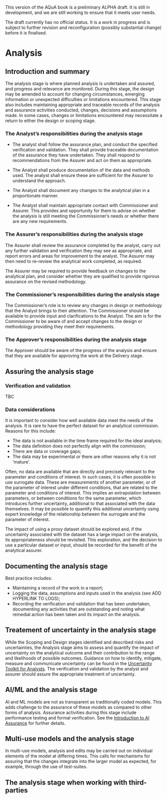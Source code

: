 ::: {.callout-important}
This version of the AQuA book is a preliminary ALPHA draft.  It is still in development, and we are still working to ensure that it meets user needs. 

The draft currently has no official status. It is a work in progress and is subject to further revision and reconfiguration (possibly substantial change) before it is finalised. 
:::

# Analysis

## Introduction and summary

The analysis stage is where planned analysis is undertaken and assured, and progress and relevance are monitored. During this stage, the design may be amended to account for changing circumstances, emerging information or unexpected difficulties or limitations encountered. This stage also includes maintaining appropriate and traceable records of the analysis and assurance activities conducted, changes, decisions and assumptions made. In some cases, changes or limitations encountered may necessitate a return to either the design or scoping stage. 




### The Analyst's responsibilities during the analysis stage

* The analyst shall follow the assurance plan, and conduct the specified verification and validation. They shall provide traceable documentation of the assurance they have undertaken. They shall respond to recommendations from the Assurer and act on them as appropriate.

* The Analyst shall produce documentation of the data and methods used. The analyst shall ensure these are sufficient for the Assurer to understand the approach.

* The Analyst shall document any changes to the analytical plan in a proportionate manner.

* The Analyst shall maintain appropriate contact with Commissioner and Assurer. This provides and opportunity for them to advise on whether the analysis is still meeting the Commissioner's needs or whether there are any new requirements.



### The Assurer's responsibilities during the analysis stage

The Assurer shall review the assurance completed by the analyst, carry out any further validation and verification they may see as appropriate, and report errors and areas for improvement to the analyst. The Assurer may then need to re-review the analytical work completed, as required. 

The Assurer may be required to provide feedback on changes to the analytical plan, and consider whether they are qualified to provide rigorous assurance on the revised methodology.


### The Commissioner's responsibilities during the analysis stage

The Commissioner’s role is to review any changes in design or methodology that the Analyst brings to their attention. The Commissioner should be available to provide input and clarifications to the Analyst. The aim is for the Commissioner to be aware of and accept changes to the design or methodology providing they meet their requirements. 

### The Approver's responsibilities during the analysis stage

The Approver should be aware of the progress of the analysis and ensure that they are available for approving the work at the Delivery stage.

## Assuring the analysis stage

### Verification and validation

TBC

### Data considerations 

It is important to consider how well available data meet the needs of the analysis. It is rare to have the perfect dataset for an analytical commission. Reasons for this include:

* The data is not available in the time frame required for the ideal analysis;    
* The data definition does not perfectly align with the commission;    
* There are data or coverage gaps;    
* The data may be experimental or there are other reasons why it is not ‘mature’.    

Often, no data are available that are directly and precisely relevant to the parameter and conditions of interest. In such cases, it is often possible to use surrogate data. These are measurements of another parameter, or of the parameter of interest under different conditions, that are related to the parameter and conditions of interest. This implies an extrapolation between parameters, or between conditions for the same parameter, which introduces further uncertainty, additional to that associated with the data themselves. It may be possible to quantify this additional uncertainty using expert knowledge of the relationship between the surrogate and the parameter of interest.

The impact of using a proxy dataset should be explored and, if the uncertainty associated with the dataset has a large impact on the analysis, its appropriateness should be revisited. This exploration, and the decision to use a particular dataset or input, should be recorded for the benefit of the analytical assurer. 



## Documenting the analysis stage 

Best practice includes:

* Maintaining a record of the work in a report;
* Logging the data, assumptions and inputs used in the analysis (see ADD HYPERLINK TO LOGS);
* Recording the verification and validation that has been undertaken, documenting any activities that are outstanding and noting what remedial action has been taken and its impact on the analysis.

## Treatement of uncertainty in the analysis stage

While the Scoping and Design stages identified and described risks and uncertainties, the Analysis stage aims to assess and quantify the impact of uncertainty on the analytical outcome and their contribution to the range and likelihoods of possible outcomes. Guidance on how to identify, mitigate, measure and communicate uncertainty can be found in the [Uncertainty Toolkit for Analysts](https://analystsuncertaintytoolkit.github.io/UncertaintyWeb/index.html). The verification and validation by the analyst and assurer should assure the appropriate treatment of uncertainty.



## AI/ML and the analysis stage

AI and ML models are not as transparent as traditionally coded models. This adds challenge to the assurance of these models as compared to other forms of analysis. Assurance activities during this stage include performance testing and formal verification. See the [Introduction to AI Assurance](https://www.gov.uk/government/publications/introduction-to-ai-assurance) for further details.



## Multi-use models and the analysis stage

In multi-use models, analysis and edits may be carried out on individual elements of the model at differing times. This calls for mechanisms for assuring that the changes integrate into the larger model as expected, for example, through the use of test-suites.

## The analysis stage when working with third-parties

